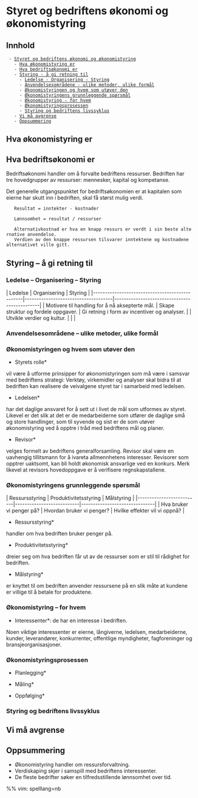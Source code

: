 = Styret og bedriftens økonomi og økonomistyring =

== Innhold ==
  - [[#Styret og bedriftens økonomi og økonomistyring|Styret og bedriftens økonomi og økonomistyring]]
    - [[#Styret og bedriftens økonomi og økonomistyring#Hva økonomistyring er|Hva økonomistyring er]]
    - [[#Styret og bedriftens økonomi og økonomistyring#Hva bedriftsøkonomi er|Hva bedriftsøkonomi er]]
    - [[#Styret og bedriftens økonomi og økonomistyring#Styring - å gi retning til|Styring - å gi retning til]]
      - [[#Styret og bedriftens økonomi og økonomistyring#Styring - å gi retning til#Ledelse - Organisering - Styring|Ledelse - Organisering - Styring]]
      - [[#Styret og bedriftens økonomi og økonomistyring#Styring - å gi retning til#Anvendelsesområdene - ulike metoder, ulike formål|Anvendelsesområdene - ulike metoder, ulike formål]]
      - [[#Styret og bedriftens økonomi og økonomistyring#Styring - å gi retning til#Økonomistyringen og hvem som utøver den|Økonomistyringen og hvem som utøver den]]
      - [[#Styret og bedriftens økonomi og økonomistyring#Styring - å gi retning til#Økonomistyringens grunnleggende spørsmål|Økonomistyringens grunnleggende spørsmål]]
      - [[#Styret og bedriftens økonomi og økonomistyring#Styring - å gi retning til#Økonomistyring - for hvem|Økonomistyring - for hvem]]
      - [[#Styret og bedriftens økonomi og økonomistyring#Styring - å gi retning til#Økonomistyringsprosessen|Økonomistyringsprosessen]]
      - [[#Styret og bedriftens økonomi og økonomistyring#Styring - å gi retning til#Styring og bedriftens livssyklus|Styring og bedriftens livssyklus]]
    - [[#Styret og bedriftens økonomi og økonomistyring#Vi må avgrense|Vi må avgrense]]
    - [[#Styret og bedriftens økonomi og økonomistyring#Oppsummering|Oppsummering]]

== Hva økonomistyring er ==

== Hva bedriftsøkonomi er ==

Bedriftsøkonomi handler om å forvalte bedriftens ressurser.
Bedriften har tre hovedgrupper av ressurser: mennesker, kapital og kompetanse.

Det generelle utgangspunktet for bedriftsøkonomien
er at kapitalen som eierne har skutt inn i bedriften,
skal få størst mulig verdi.

    Resultat = inntekter - kostnader

    Lønnsomhet = resultat / ressurser

    Alternativkostnad er hva en knapp ressurs er verdt i sin beste alternative anvendelse.
    Verdien av den knappe ressursen tilsvarer inntektene og kostnadene alternativet ville gitt.

== Styring – å gi retning til ==

=== Ledelse – Organisering – Styring ===

| Ledelse                                        | Organisering                        | Styring                                      |
|------------------------------------------------|-------------------------------------|----------------------------------------------|
| Motivere til handling for å nå aksepterte mål. | Skape struktur og fordele oppgaver. | Gi retning i form av incentiver og analyser. |
| Utvikle verdier og kultur.                     |                                     |                                              |

=== Anvendelsesområdene – ulike metoder, ulike formål ===

=== Økonomistyringen og hvem som utøver den ===

*Styrets rolle*
vil være å utforme prinsipper for økonomistyringen som må være i samsvar med bedriftens strategi:
Verktøy, virkemidler og analyser skal bidra til at
bedriften kan realisere de veivalgene styret tar i samarbeid med ledelsen.

*Ledelsen*
har det daglige ansvaret for å sett ut i livet de mål som utformes av styret.
Likevel er det slik at det er de medarbeiderne som utfører de daglige små og store handlinger,
som til syvende og sist er de som utøver økonomistyring ved å opptre i tråd med bedriftens mål og planer.

*Revisor*
velges formelt av bedriftens generalforsamling.
Revisor skal være en uavhengig tillitsmann for å ivareta allmennhetens interesser.
Revisorer som opptrer uaktsomt, kan bli holdt økonomisk ansvarlige ved en konkurs.
Merk likevel at revisors hovedoppgave er å verifisere regnskapstallene.

=== Økonomistyringens grunnleggende spørsmål ===

| Ressursstyring           | Produktivitetsstyring     | Målstyring                    |
|--------------------------|---------------------------|-------------------------------|
| Hva bruker vi penger på? | Hvordan bruker vi penger? | Hvilke effekter vil vi oppnå? |

*Ressursstyring*
handler om hva bedriften bruker penger på.

*Produktivitetsstyring*
dreier seg om hva bedriften får ut av de ressurser som er stil til rådighet for bedriften.

*Målstyring*
er knyttet til om bedriften anvender ressursene på en slik måte
at kundene er villige til å betale for produktene.

=== Økonomistyring – for hvem ===

*Interessenter*: de har en interesse i bedriften.
Noen viktige interessenter er eierne, långiverne, ledelsen, medarbeiderne, kunder,
leverandører, konkurrenter, offentlige myndigheter, fagforeninger og bransjeorganisasjoner.

=== Økonomistyringsprosessen ===

*Planlegging*

*Måling*

*Oppfølging*

=== Styring og bedriftens livssyklus ===

== Vi må avgrense ==

== Oppsummering ==

* Økonomistyring handler om ressursforvaltning.
* Verdiskaping skjer i samspill med bedriftens interessenter.
* De fleste bedrifter søker en tilfredsstillende lønnsomhet over tid.

%% vim: spelllang=nb
